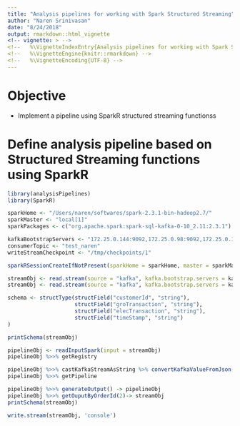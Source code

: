 ```yaml
---
title: "Analysis pipelines for working with Spark Structured Streaming"
author: "Naren Srinivasan"
date: "8/24/2018"
output: rmarkdown::html_vignette
<!-- vignette: > -->
<!--   %\VignetteIndexEntry{Analysis pipelines for working with Spark Structured Streaming} -->
<!--   %\VignetteEngine{knitr::rmarkdown} -->
<!--   %\VignetteEncoding{UTF-8} -->
---
```

# Objective

* Implement a pipeline using SparkR structured streaming functionss

# Define analysis pipeline based on Structured Streaming functions using SparkR

```r

library(analysisPipelines)
library(SparkR)

sparkHome <- "/Users/naren/softwares/spark-2.3.1-bin-hadoop2.7/"
sparkMaster <- "local[1]"
sparkPackages <- c("org.apache.spark:spark-sql-kafka-0-10_2.11:2.3.1")

kafkaBootstrapServers <- "172.25.0.144:9092,172.25.0.98:9092,172.25.0.137:9092"
consumerTopic <- "test_naren"
writeStreamCheckpoint <- "/tmp/checkpoints/1"

sparkRSessionCreateIfNotPresent(sparkHome = sparkHome, master = sparkMaster, sparkPackages = sparkPackages)

streamObj <- read.stream(source = "kafka", kafka.bootstrap.servers = kafkaBootstrapServers, subscribe = consumerTopic)
streamObj <- read.stream(source = "kafka", kafka.bootstrap.servers = kafkaBootstrapServers, subscribe = consumerTopic)

schema <- structType(structField("customerId", "string"),
                     structField("groTransaction", "string"),
                     structField("elecTransaction", "string"),
                     structField("timeStamp", "string")
)

printSchema(streamObj)

pipelineObj <- readInputSpark(input = streamObj)
pipelineObj %>>% getRegistry

pipelineObj %>>% castKafkaStreamAsString %>% convertKafkaValueFromJson(schema = schema) -> pipelineObj
pipelineObj %>>% getPipeline

pipelineObj %>>% generateOutput() -> pipelineObj
pipelineObj %>>% getOuputByOrderId(2)-> streamObj
printSchema(streamObj)

write.stream(streamObj, 'console')

```
